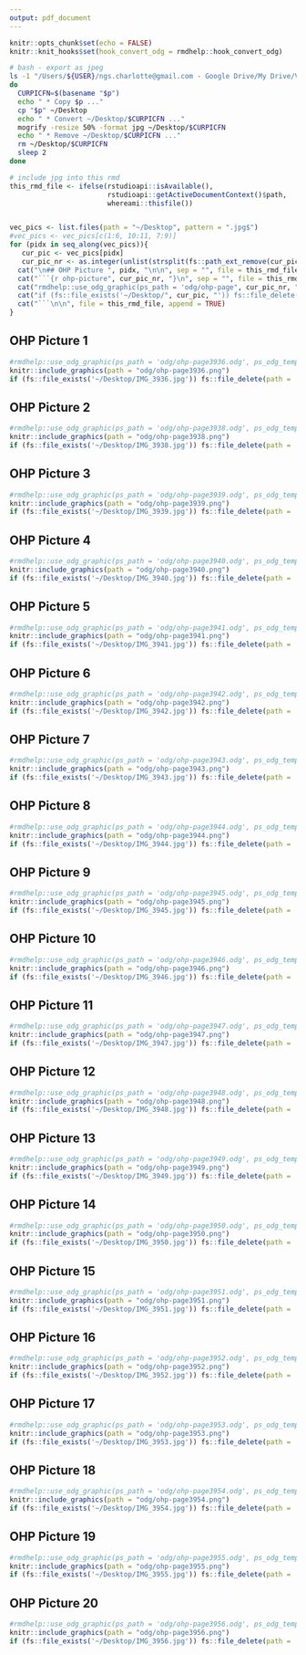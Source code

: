 ```yaml
---
output: pdf_document
---
```


```r
knitr::opts_chunk$set(echo = FALSE)
knitr::knit_hooks$set(hook_convert_odg = rmdhelp::hook_convert_odg)
```

```bash
# bash - export as jpeg
ls -1 "/Users/${USER}/ngs.charlotte@gmail.com - Google Drive/My Drive/Vorlesung/LBG/FS2023/OHPL05"/* | while read p
do
  CURPICFN=$(basename "$p")
  echo " * Copy $p ..."
  cp "$p" ~/Desktop
  echo " * Convert ~/Desktop/$CURPICFN ..."
  mogrify -resize 50% -format jpg ~/Desktop/$CURPICFN
  echo " * Remove ~/Desktop/$CURPICFN ..."
  rm ~/Desktop/$CURPICFN
  sleep 2
done
```

```r
# include jpg into this rmd
this_rmd_file <- ifelse(rstudioapi::isAvailable(),
                        rstudioapi::getActiveDocumentContext()$path,
                        whereami::thisfile())


vec_pics <- list.files(path = "~/Desktop", pattern = ".jpg$")
#vec_pics <- vec_pics[c(1:6, 10:11, 7:9)]
for (pidx in seq_along(vec_pics)){
   cur_pic <- vec_pics[pidx]
   cur_pic_nr <- as.integer(unlist(strsplit(fs::path_ext_remove(cur_pic), "_"))[2])
  cat("\n## OHP Picture ", pidx, "\n\n", sep = "", file = this_rmd_file, append = TRUE)
  cat("```{r ohp-picture", cur_pic_nr, "}\n", sep = "", file = this_rmd_file, append = TRUE)
  cat("rmdhelp::use_odg_graphic(ps_path = 'odg/ohp-page", cur_pic_nr, ".odg', ps_odg_template = 'odg_draw_a4_portrait')\n", sep = "", file = this_rmd_file, append = TRUE)
  cat("if (fs::file_exists('~/Desktop/", cur_pic, "')) fs::file_delete(path = '~/Desktop/", cur_pic, "')\n", sep = "", file = this_rmd_file, append = TRUE)
  cat("```\n\n", file = this_rmd_file, append = TRUE)
}
```


## OHP Picture 1

```r
#rmdhelp::use_odg_graphic(ps_path = 'odg/ohp-page3936.odg', ps_odg_template = 'odg_draw_a4_portrait')
knitr::include_graphics(path = "odg/ohp-page3936.png")
if (fs::file_exists('~/Desktop/IMG_3936.jpg')) fs::file_delete(path = '~/Desktop/IMG_3936.jpg')
```


## OHP Picture 2

```r
#rmdhelp::use_odg_graphic(ps_path = 'odg/ohp-page3938.odg', ps_odg_template = 'odg_draw_a4_portrait')
knitr::include_graphics(path = "odg/ohp-page3938.png")
if (fs::file_exists('~/Desktop/IMG_3938.jpg')) fs::file_delete(path = '~/Desktop/IMG_3938.jpg')
```


## OHP Picture 3

```r
#rmdhelp::use_odg_graphic(ps_path = 'odg/ohp-page3939.odg', ps_odg_template = 'odg_draw_a4_portrait')
knitr::include_graphics(path = "odg/ohp-page3939.png")
if (fs::file_exists('~/Desktop/IMG_3939.jpg')) fs::file_delete(path = '~/Desktop/IMG_3939.jpg')
```


## OHP Picture 4

```r
#rmdhelp::use_odg_graphic(ps_path = 'odg/ohp-page3940.odg', ps_odg_template = 'odg_draw_a4_portrait')
knitr::include_graphics(path = "odg/ohp-page3940.png")
if (fs::file_exists('~/Desktop/IMG_3940.jpg')) fs::file_delete(path = '~/Desktop/IMG_3940.jpg')
```


## OHP Picture 5

```r
#rmdhelp::use_odg_graphic(ps_path = 'odg/ohp-page3941.odg', ps_odg_template = 'odg_draw_a4_portrait')
knitr::include_graphics(path = "odg/ohp-page3941.png")
if (fs::file_exists('~/Desktop/IMG_3941.jpg')) fs::file_delete(path = '~/Desktop/IMG_3941.jpg')
```


## OHP Picture 6

```r
#rmdhelp::use_odg_graphic(ps_path = 'odg/ohp-page3942.odg', ps_odg_template = 'odg_draw_a4_portrait')
knitr::include_graphics(path = "odg/ohp-page3942.png")
if (fs::file_exists('~/Desktop/IMG_3942.jpg')) fs::file_delete(path = '~/Desktop/IMG_3942.jpg')
```


## OHP Picture 7

```r
#rmdhelp::use_odg_graphic(ps_path = 'odg/ohp-page3943.odg', ps_odg_template = 'odg_draw_a4_portrait')
knitr::include_graphics(path = "odg/ohp-page3943.png")
if (fs::file_exists('~/Desktop/IMG_3943.jpg')) fs::file_delete(path = '~/Desktop/IMG_3943.jpg')
```


## OHP Picture 8

```r
#rmdhelp::use_odg_graphic(ps_path = 'odg/ohp-page3944.odg', ps_odg_template = 'odg_draw_a4_portrait')
knitr::include_graphics(path = "odg/ohp-page3944.png")
if (fs::file_exists('~/Desktop/IMG_3944.jpg')) fs::file_delete(path = '~/Desktop/IMG_3944.jpg')
```


## OHP Picture 9

```r
#rmdhelp::use_odg_graphic(ps_path = 'odg/ohp-page3945.odg', ps_odg_template = 'odg_draw_a4_portrait')
knitr::include_graphics(path = "odg/ohp-page3945.png")
if (fs::file_exists('~/Desktop/IMG_3945.jpg')) fs::file_delete(path = '~/Desktop/IMG_3945.jpg')
```


## OHP Picture 10

```r
#rmdhelp::use_odg_graphic(ps_path = 'odg/ohp-page3946.odg', ps_odg_template = 'odg_draw_a4_portrait')
knitr::include_graphics(path = "odg/ohp-page3946.png")
if (fs::file_exists('~/Desktop/IMG_3946.jpg')) fs::file_delete(path = '~/Desktop/IMG_3946.jpg')
```


## OHP Picture 11

```r
#rmdhelp::use_odg_graphic(ps_path = 'odg/ohp-page3947.odg', ps_odg_template = 'odg_draw_a4_portrait')
knitr::include_graphics(path = "odg/ohp-page3947.png")
if (fs::file_exists('~/Desktop/IMG_3947.jpg')) fs::file_delete(path = '~/Desktop/IMG_3947.jpg')
```


## OHP Picture 12

```r
#rmdhelp::use_odg_graphic(ps_path = 'odg/ohp-page3948.odg', ps_odg_template = 'odg_draw_a4_portrait')
knitr::include_graphics(path = "odg/ohp-page3948.png")
if (fs::file_exists('~/Desktop/IMG_3948.jpg')) fs::file_delete(path = '~/Desktop/IMG_3948.jpg')
```


## OHP Picture 13

```r
#rmdhelp::use_odg_graphic(ps_path = 'odg/ohp-page3949.odg', ps_odg_template = 'odg_draw_a4_portrait')
knitr::include_graphics(path = "odg/ohp-page3949.png")
if (fs::file_exists('~/Desktop/IMG_3949.jpg')) fs::file_delete(path = '~/Desktop/IMG_3949.jpg')
```


## OHP Picture 14

```r
#rmdhelp::use_odg_graphic(ps_path = 'odg/ohp-page3950.odg', ps_odg_template = 'odg_draw_a4_portrait')
knitr::include_graphics(path = "odg/ohp-page3950.png")
if (fs::file_exists('~/Desktop/IMG_3950.jpg')) fs::file_delete(path = '~/Desktop/IMG_3950.jpg')
```


## OHP Picture 15

```r
#rmdhelp::use_odg_graphic(ps_path = 'odg/ohp-page3951.odg', ps_odg_template = 'odg_draw_a4_portrait')
knitr::include_graphics(path = "odg/ohp-page3951.png")
if (fs::file_exists('~/Desktop/IMG_3951.jpg')) fs::file_delete(path = '~/Desktop/IMG_3951.jpg')
```


## OHP Picture 16

```r
#rmdhelp::use_odg_graphic(ps_path = 'odg/ohp-page3952.odg', ps_odg_template = 'odg_draw_a4_portrait')
knitr::include_graphics(path = "odg/ohp-page3952.png")
if (fs::file_exists('~/Desktop/IMG_3952.jpg')) fs::file_delete(path = '~/Desktop/IMG_3952.jpg')
```


## OHP Picture 17

```r
#rmdhelp::use_odg_graphic(ps_path = 'odg/ohp-page3953.odg', ps_odg_template = 'odg_draw_a4_portrait')
knitr::include_graphics(path = "odg/ohp-page3953.png")
if (fs::file_exists('~/Desktop/IMG_3953.jpg')) fs::file_delete(path = '~/Desktop/IMG_3953.jpg')
```


## OHP Picture 18

```r
#rmdhelp::use_odg_graphic(ps_path = 'odg/ohp-page3954.odg', ps_odg_template = 'odg_draw_a4_portrait')
knitr::include_graphics(path = "odg/ohp-page3954.png")
if (fs::file_exists('~/Desktop/IMG_3954.jpg')) fs::file_delete(path = '~/Desktop/IMG_3954.jpg')
```


## OHP Picture 19

```r
#rmdhelp::use_odg_graphic(ps_path = 'odg/ohp-page3955.odg', ps_odg_template = 'odg_draw_a4_portrait')
knitr::include_graphics(path = "odg/ohp-page3955.png")
if (fs::file_exists('~/Desktop/IMG_3955.jpg')) fs::file_delete(path = '~/Desktop/IMG_3955.jpg')
```


## OHP Picture 20

```r
#rmdhelp::use_odg_graphic(ps_path = 'odg/ohp-page3956.odg', ps_odg_template = 'odg_draw_a4_portrait')
knitr::include_graphics(path = "odg/ohp-page3956.png")
if (fs::file_exists('~/Desktop/IMG_3956.jpg')) fs::file_delete(path = '~/Desktop/IMG_3956.jpg')
```
                    
